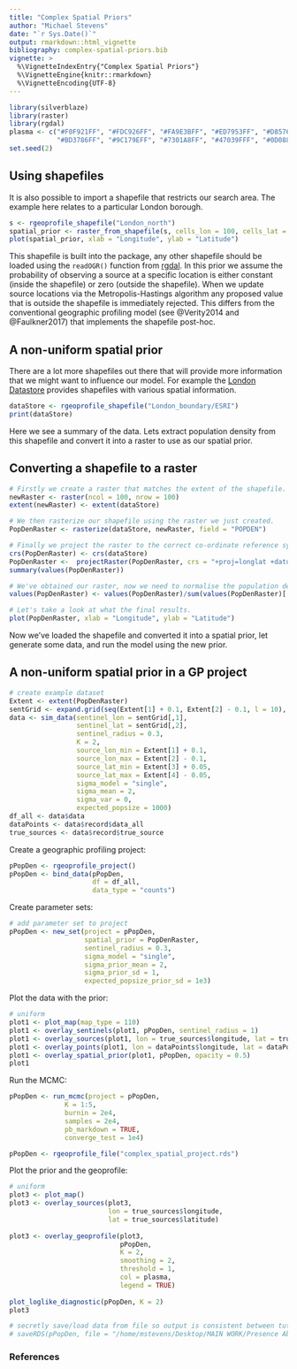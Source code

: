 ```yaml
---
title: "Complex Spatial Priors"
author: "Michael Stevens"
date: "`r Sys.Date()`"
output: rmarkdown::html_vignette
bibliography: complex-spatial-priors.bib
vignette: >
  %\VignetteIndexEntry{"Complex Spatial Priors"}
  %\VignetteEngine{knitr::rmarkdown}
  %\VignetteEncoding{UTF-8}
---
```


```r
library(silverblaze)
library(raster)
library(rgdal)
plasma <- c("#F0F921FF", "#FDC926FF", "#FA9E3BFF", "#ED7953FF", "#D8576BFF",
            "#BD3786FF", "#9C179EFF", "#7301A8FF", "#47039FFF", "#0D0887FF")
set.seed(2)
```

## Using shapefiles
It is also possible to import a shapefile that restricts our search area. The example here relates to a particular London borough.

```r
s <- rgeoprofile_shapefile("London_north")
spatial_prior <- raster_from_shapefile(s, cells_lon = 100, cells_lat = 100)
plot(spatial_prior, xlab = "Longitude", ylab = "Latitude")
```

This shapefile is built into the package, any other shapefile should be loaded using the `readOGR()` function from [rgdal](https://cran.r-project.org/web/packages/rgdal/index.html). In this prior we assume the probability of observing a source at a specific location is either constant (inside the shapefile) or zero (outside the shapefile). When we update source locations via the Metropolis-Hastings algorithm any proposed value that is outside the shapefile is immediately rejected. This differs from the conventional geographic profiling model (see @Verity2014 and @Faulkner2017) that implements the shapefile post-hoc.   

## A non-uniform spatial prior

There are a lot more shapefiles out there that will provide more information that we might want to influence our model. For example the [London Datastore](https://data.london.gov.uk/dataset/statistical-gis-boundary-files-london) provides shapefiles with various spatial information. 

```r
dataStore <- rgeoprofile_shapefile("London_boundary/ESRI")
print(dataStore)
```

Here we see a summary of the data. Lets extract population density from this shapefile and convert it into a raster to use as our spatial prior.

## Converting a shapefile to a raster

```r
# Firstly we create a raster that matches the extent of the shapefile.
newRaster <- raster(ncol = 100, nrow = 100)
extent(newRaster) <- extent(dataStore)

# We then rasterize our shapefile using the raster we just created.
PopDenRaster <- rasterize(dataStore, newRaster, field = "POPDEN")

# Finally we project the raster to the correct co-ordinate reference system (CRS).
crs(PopDenRaster) <- crs(dataStore)
PopDenRaster <-  projectRaster(PopDenRaster, crs = "+proj=longlat +datum=WGS84 +ellps=WGS84 +towgs84=0,0,0")
summary(values(PopDenRaster))

# We've obtained our raster, now we need to normalise the population density values so that we're working with probabilities.
values(PopDenRaster) <- values(PopDenRaster)/sum(values(PopDenRaster)[!is.na(values(PopDenRaster))])

# Let's take a look at what the final results. 
plot(PopDenRaster, xlab = "Longitude", ylab = "Latitude")
```

Now we've loaded the shapefile and converted it into a spatial prior, let generate some data, and run the model using the new prior.  

## A non-uniform spatial prior in a GP project

```r
# create example dataset
Extent <- extent(PopDenRaster)
sentGrid <- expand.grid(seq(Extent[1] + 0.1, Extent[2] - 0.1, l = 10), seq(Extent[3]+ 0.05, Extent[4]- 0.05, l = 10))
data <- sim_data(sentinel_lon = sentGrid[,1],
                 sentinel_lat = sentGrid[,2],
                 sentinel_radius = 0.3, 
                 K = 2,
                 source_lon_min = Extent[1] + 0.1, 
                 source_lon_max = Extent[2] - 0.1, 
                 source_lat_min = Extent[3] + 0.05,
                 source_lat_max = Extent[4] - 0.05, 
                 sigma_model = "single", 
                 sigma_mean = 2, 
                 sigma_var = 0,
                 expected_popsize = 1000)
df_all <- data$data
dataPoints <- data$record$data_all
true_sources <- data$record$true_source
```

Create a geographic profiling project:

```r
pPopDen <- rgeoprofile_project()
pPopDen <- bind_data(pPopDen,
                     df = df_all,
                     data_type = "counts")
```

Create parameter sets:

```r
# add parameter set to project
pPopDen <- new_set(project = pPopDen,
                   spatial_prior = PopDenRaster,
                   sentinel_radius = 0.3,
                   sigma_model = "single",
                   sigma_prior_mean = 2,
                   sigma_prior_sd = 1,
                   expected_popsize_prior_sd = 1e3)
```

Plot the data with the prior:

```r
# uniform
plot1 <- plot_map(map_type = 110)
plot1 <- overlay_sentinels(plot1, pPopDen, sentinel_radius = 1)
plot1 <- overlay_sources(plot1, lon = true_sources$longitude, lat = true_sources$latitude)
plot1 <- overlay_points(plot1, lon = dataPoints$longitude, lat = dataPoints$latitude)
plot1 <- overlay_spatial_prior(plot1, pPopDen, opacity = 0.5)
plot1
```

Run the MCMC: 

```r
pPopDen <- run_mcmc(project = pPopDen,
              K = 1:5,
              burnin = 2e4,
              samples = 2e4,
              pb_markdown = TRUE,
              converge_test = 1e4)
```

```r
pPopDen <- rgeoprofile_file("complex_spatial_project.rds")
```

Plot the prior and the geoprofile:

```r
# uniform
plot3 <- plot_map()
plot3 <- overlay_sources(plot3, 
                         lon = true_sources$longitude, 
                         lat = true_sources$latitude)
                         
plot3 <- overlay_geoprofile(plot3, 
                            pPopDen, 
                            K = 2, 
                            smoothing = 2, 
                            threshold = 1,
                            col = plasma,
                            legend = TRUE)
                            
plot_loglike_diagnostic(pPopDen, K = 2)
plot3
```

```r
# secretly save/load data from file so output is consistent between tutorials
# saveRDS(pPopDen, file = "/home/mstevens/Desktop/MAIN WORK/Presence Absence/Package Versions/silverblaze/inst/extdata/complex_spatial_project.rds")
```
### References
